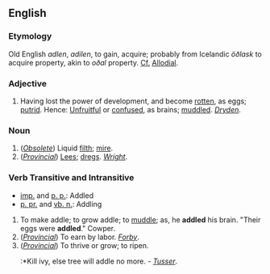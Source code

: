 ==English==

===Etymology===
Old English ''adlen'', ''adilen'', to gain, acquire; probably from Icelandic ''öðlask'' to acquire property, akin to ''oðal'' property. [[Cf.]] [[Allodial]].


===Adjective===
#Having lost the power of development, and become [[rotten]], as eggs; [[putrid]]. Hence: [[Unfruitful]] or [[confused]], as brains; [[muddled]]. ''[[Dryden]]''.


===Noun===

#(''[[Obsolete]]'') Liquid [[filth]]; [[mire]].
#(''[[Provincial]]'') [[Lees]]; [[dregs]]. ''[[Wright]]''.


===Verb Transitive and Intransitive===
*[[imp.]] and [[p. p.]]: Addled
*[[p. pr.]] and [[vb. n.]]: Addling

#To make addle; to grow addle; to [[muddle]]; as, he '''addled''' his brain. "Their eggs were '''addled'''." Cowper.
#(''[[Provincial]]'') To earn by labor. ''[[Forby]]''.
#(''[[Provincial]]'') To thrive or grow; to ripen.
#:*Kill ivy, else tree will addle no more. - ''[[Tusser]]''.